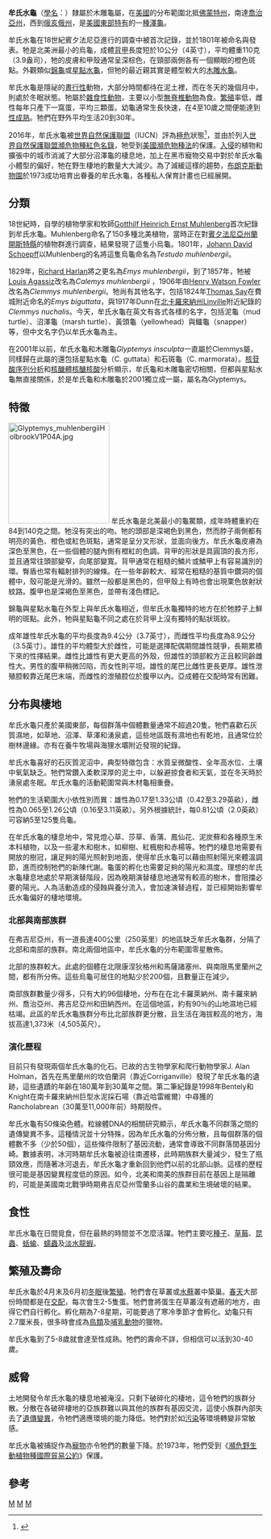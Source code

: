{{Speciesbox
| taxon = Glyptemys muhlenbergii
| image = Bog Turtle.jpg
| status = CR
| status_system = iucn3.1
| status_ref = 
| binomial_authority = (Schoepff, 1801)
}}

'''牟氏水龜'''（[[學名|學名]]：''{{lang|la|Glyptemys muhlenbergii}}''）隸屬於木雕龜屬，在[[美国|美國]]的分布範圍北抵[[佛蒙特州|佛蒙特州]]，南達[[喬治亞州|喬治亞州]]，西到[[俄亥俄州|俄亥俄州]]，是[[美國東部|美國東部]][[特有種|特有]]的一[[物种|種]][[泽龟科|澤龜]]。

牟氏水龜在18世紀賓夕法尼亞進行的調查中被首次記錄，並於1801年被命名與發表。牠是北美洲最小的烏龜，成體[[龜甲|背甲]]長度短於10公分（4英寸），平均體重110克（3.9盎司），牠的皮膚和甲殼通常呈深棕色，在頸部兩側各有一個顯眼的橙色斑點。外觀類似[[锦龟|錦龜]]或[[星點水龜|星點水龜]]，但牠的最近親其實是體型較大的[[木雕水龜|木雕水龜]]。

牟氏水龜是隱祕的[[晝行性|晝行性]]動物，大部分時間都待在泥土裡，而在冬天的幾個月中，則處於冬眠狀態。牠屬於[[雜食動物|雜食性動物]]，主要以小型[[无脊椎动物|無脊椎動物]]為食。[[繁殖|繁殖]]率低，雌性每年只產下一窩蛋，平均三顆蛋。幼龜通常生長快速，在4至10歲之間便能達到[[性成熟|性成熟]]。牠們在野外平均生活20到30年。

2016年，牟氏水龜被[[國際自然保護聯盟|世界自然保護聯盟]]（IUCN）評為[[極危物種|極危]]狀態<ref>{{Cite web|url=http://dx.doi.org/10.2305/iucn.uk.2011-1.rlts.t4967a11103317.en|title=Glyptemys muhlenbergii: van Dijk, P.P.|date=2010-08-01|work=IUCN Red List of Threatened Species}}</ref>，並由於列入[[國際自然保護聯盟瀕危物種紅色名錄|世界自然保護聯盟瀕危物種紅色名錄]]，牠受到[[美國瀕危物種法|美國瀕危物種法]]的保護。[[入侵物种|入侵]]的植物和擴張中的城市消滅了大部分沼澤龜的棲息地，加上在黑市寵物交易中對於牟氏水龜小體型的偏好，牠在野生棲地的數量大大減少。為了減緩這樣的趨勢，[[布朗克斯動物園|布朗克斯動物園]]於1973成功培育出眷養的牟氏水龜，各種私人保育計畫也已經展開。

== 分類 ==
18世紀時，自學的植物學家和牧師[[Gotthilf_Heinrich_Ernst_Muhlenberg|Gotthilf Heinrich Ernst Muhlenberg]]首次紀錄到牟氏水龜。Muhlenberg命名了150多種北美植物，當時正在對[[宾夕法尼亚州|賓夕法尼亞州]][[蘭開斯特縣_(賓夕法尼亞州)|蘭開斯特縣]]的植物群進行調查，結果發現了這隻小烏龜。1801年，[[Johann_David_Schoepff|Johann David Schoepff]]以Muhlenberg的名將這隻烏龜命名為''Testudo muhlenbergii''。

1829年，[[Richard_Harlan|Richard Harlan]]將之更名為''Emys muhlenbergii''，到了1857年，牠被[[Louis_Agassiz|Louis Agassiz]]改名為''Calemys muhlenbergii'' ，1906年由[[Henry_Watson_Fowler|Henry Watson Fowler]]改名為''Clemmys muhlenbergii''。牠尚有其他名字，包括1824年[[Thomas_Say|Thomas Say]]在費城附近命名的''Emys biguttata''，與1917年Dunn在[[北卡罗来纳州|北卡羅來納州]][[Linville|Linville]]附近紀錄的''Clemmys nuchalis''。今天，牟氏水龜在英文有各式各樣的名字，包括泥龜（mud turtle）、沼澤龜（marsh turtle）、黃頭龜（yellowhead）與鱷龜（snapper）等，但中文名字仍以牟氏水龜為主。

在2001年以前，牟氏水龜和木雕龜''Glyptemys insculpta''一直屬於Clemmys屬，同樣歸在此屬的還包括星點水龜（C. guttata）和石斑龜（C. marmorata）。[[序列分析|核苷酸序列分析]]和[[核糖體核糖核酸|核醣體核醣核酸]]分析顯示，牟氏龜和木雕龜密切相關，但都與星點水龜無直接關係，於是牟氏龜和木雕龜於2001獨立成一屬，屬名為Glyptemys。

== 特徵 ==
[[File:Glyptemys_muhlenbergiiHolbrookV1P04A.jpg|200px]]
牟氏水龜是北美最小的龜鱉類，成年時體重約在84到140克之間。牠沒有突出的吻。牠的頭部是深褐色到黑色，然而脖子兩側都有明亮的黃色、橙色或紅色斑點，通常是呈分叉形狀，並面向後方。牟氏水龜皮膚為深色至黑色，在一些個體的腿內側有橙紅的色調。背甲的形狀是具圓頂的長方形，並且通常往頭部變窄，向尾部變寬。背甲通常在粗糙的鱗片或鱗甲上有容易識別的環。臀盾也常有輻射排列的線條。在一些年齡較大、經常在粗糙的基質中鑽洞的個體中，殼可能是光滑的。雖然一般都是黑色的，但甲殼上有時也會出現栗色放射狀紋路。腹甲也是深褐色至黑色，並帶有淺色標記。

錦龜與星點水龜在外型上與牟氏水龜相近，但牟氏水龜獨特的地方在於牠脖子上鮮明的斑點。此外，牠與星點龜不同之處在於背甲上沒有獨特的點狀斑紋。

成年雄性牟氏水龜的平均長度為9.4公分（3.7英寸），而雌性平均長度為8.9公分（3.5英寸）。雄性的平均體型大於雌性，可能是選擇配偶期間雄性競爭，長期累積下來的性擇結果。雌性比雄性有更大更高的外殼，但雄性的頭部較方正且較同齡雌性大。男性的腹甲稍微凹陷，而女性則平坦。雄性的尾巴比雌性更長更厚。雄性泄殖腔較靠近尾巴末端，而雌性的泄殖腔位於腹甲以內。亞成體在交配時常有困難。

==分布與棲地==
牟氏水龜只產於美國東部，每個群落中個體數量通常不超過20隻。牠們喜歡石灰質濕地，如草地、沼澤、草澤和湧泉處，這些地區既有濕地也有乾地，且通常位於樹林邊緣。亦有在養牛牧場與海狸水壩附近發現的紀錄。

牟氏水龜喜好的石灰質泥沼中，典型特徵包含：水質呈微酸性、全年高水位、土壤中氧氣缺乏。牠們常鑽入柔軟深厚的泥土中，以躲避掠食者和天氣，並在冬天時於湧泉處冬眠。牟氏水龜的活動範圍常與木材龜相重疊。

牠們的生活範圍大小依性別而異：雄性為0.17至1.33公頃（0.42至3.29英畝），雌性為0.065至1.26公頃（0.16至3.11英畝）。另外根據統計，每0.81公頃（2.0英畝）可容納5至125隻烏龜。

在牟氏水龜的棲息地中，常見燈心草、莎草、香蒲、鳳仙花、泥炭蘚和各種原生禾本科植物，以及一些灌木和樹木，如柳樹、紅楓樹和赤楊等。牠們的棲息地需要有開放的樹冠，讓足夠的陽光照射到地面，使得牟氏水龜可以藉由照射陽光來體溫調節，進而控制牠們的新陳代謝。龜蛋的孵化也需要足夠的陽光和濕度。理想的牟氏水龜棲息地處於早期演替階段，因為晚期演替棲息地通常有較高的樹木，會阻擋必要的陽光。人為活動造成的侵蝕與養分流入，會加速演替過程，並已經開始影響牟氏水龜偏好的棲地環境。

=== 北部與南部族群 ===
在弗吉尼亞州，有一道長達400公里（250英里）的地區缺乏牟氏水龜群，分隔了北部和南部的族群。南北兩個地區中，牟氏水龜的分布範圍零星散佈。

北部的族群較大。此處的個體在北限康涅狄格州和馬薩諸塞州、與南限馬里蘭州之間，都有所分佈。這些烏龜可居住的地點少於200個，且數量正在減少。

南部族群數量少得多，只有大約96個棲地，分布在在北卡羅萊納州、南卡羅來納州、喬治亞州、弗吉尼亞州和田納西州。在這個地區，約有90％的山地濕地已經枯竭。此區的牟氏水龜族群分布比北部族群更分散，且生活在海拔較高的地方，海拔高達1,373米（4,505英尺）。

=== 演化歷程 ===
目前只有發現兩個牟氏水龜的化石。已故的古生物學家和爬行動物學家J. Alan Holman，首先在馬里蘭州的坎伯蘭洞（靠近Corriganville）發現了牟氏水龜的遺跡，這些遺蹟的年齡在180萬年到30萬年之間。第二筆紀錄是1998年Bentely和Knight在南卡羅來納州巨型水泥採石場（靠近哈雷維爾）中尋獲的Rancholabrean（30萬至11,000年前）時期殼件。

牟氏水龜有50條染色體。粒線體DNA的相關研究顯示，牟氏水龜不同群落之間的遺傳變異不多。這種情況並十分特殊，因為牟氏水龜的分佈分散，且每個群落的個體數不多（少於50個），這些條件限制了基因流動，通常會導致不同群落間基因分崎。數據表明，冰河時期牟氏水龜被迫往南遷移，此時期族群大量減少，發生了瓶頸效應，而隨著冰河退去，牟氏水龜才重新回到他們以前的北部山脈。這樣的歷程很可能是基因變異程度低的原因。如今，北美和南美的族群目前在基因上是隔離的，可能是美國南北戰爭時期弗吉尼亞州雪蘭多山谷的農業和生境破壞的結果。

==食性==
牟氏水龜在日間覓食，但在最熱的時間並不怎麼活躍。牠們主要吃[[種子|種子]]、[[草莓|草莓]]、[[昆蟲|昆蟲]]、[[蛞蝓|蛞蝓]]、[[蠕蟲|蠕蟲]]及[[淡水龍蝦|淡水龍蝦]]。

==繁殖及壽命==
牟氏水龜於4月末及6月初[[冬眠|冬眠]]後[[繁殖|繁殖]]。牠們會在草叢或[[水蘚|水蘚]]叢中築巢。[[春天|春天]]大部份時間都是在[[交配|交配]]，每次會生2-5隻蛋。牠們會將蛋生在草叢沒有遮蔽的地方，由得它們自行孵化。孵化期為7-8星期，可能要過了寒冷季節才會孵化。幼龜只有2.7厘米長，很多時會成為[[鳥類|鳥類]]及[[哺乳動物|哺乳動物]]的獵物。

牟氏水龜到了5-8歲就會達至性成熟。牠們的壽命不詳，但相信可以活到30-40歲。

==威脅==
土地開發令牟氏水龜的棲息地被淹沒。只剩下破碎化的棲地，這令牠們的族群分散。分散在各破碎棲地的亞族群難以與其他的族群有基因交流，這使小族群內部失去了[[遺傳變異|遺傳變異]]，令牠們適應環境的能力降低。牠們對於如[[污染|污染]]等環境轉變非常敏感。

牟氏水龜被捕捉作為[[寵物|寵物]]亦令牠們的數量下降。於1973年，牠們受到《[[瀕危野生動植物種國際貿易公約|瀕危野生動植物種國際貿易公約]]》保護。

==參考==
{{reflist}}
{{Taxonbar|from=Q72105}}

[[Category:木雕龟属|M]]
[[Category:美國爬行動物|M]]
[[Category:1801年描述的动物|M]]